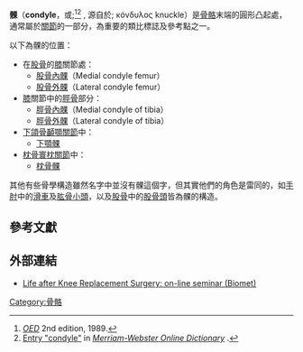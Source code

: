 {{Infobox bone
| Name        = 髁
| Latin       = condylus
| GraySubject =
| GrayPage    =
| Image       = Gray257.png
| Caption     = Upper surface of right tibia.
| Image2      =
| Caption2    =
| MeshName    =
| MeshNumber  =
}}

'''髁'''（'''condyle'''，{{IPAc-en|ˈ|k|ɒ|n|d|əl}}或{{IPAc-en|ˈ|k|ɒ|n|d|aɪ|l}};<ref>''[[OED|OED]]'' 2nd edition, 1989.</ref><ref>[http://www.merriam-webster.com/dictionary/condyle Entry "condyle"] {{Wayback|url=http://www.merriam-webster.com/dictionary/condyle |date=20201025164808 }} in ''[http://www.merriam-webster.com/ Merriam-Webster Online Dictionary] {{Wayback|url=http://www.merriam-webster.com/ |date=20170922151722 }}''.</ref> {{lang-la|[[wikt:condylus#Latin|condylus]]}}, 源自於{{lang-el|kondylos}}; κόνδυλος knuckle）是[[骨骼|骨骼]]末端的圓形凸起處，通常屬於[[關節|關節]]的一部分，為重要的類比標誌及參考點之一。

以下為髁的位置：
* 在[[股骨|股骨]]的[[膝|膝]]關節處：
** [[股骨內髁|股骨內髁]]（Medial condyle femur）
** [[股骨外髁|股骨外髁]]（Lateral condyle femur）
* [[膝|膝]]關節中的[[脛骨|脛骨]]部分：
** [[脛骨內髁|脛骨內髁]]（Medial condyle of tibia）
** [[脛骨外髁|脛骨外髁]]（Lateral condyle of tibia）
* [[下頜骨|下頜骨]][[顳顎關節|顳顎關節]]中：
** [[下顎髁|下顎髁]]
* [[枕骨|枕骨]][[寰枕關節|寰枕關節]]中：
** [[枕骨髁|枕骨髁]]

其他有些骨學構造雖然名字中並沒有髁這個字，但其實他們的角色是雷同的，如[[手肘|手肘]]中的[[滑車|滑車]]及[[肱骨小頭|肱骨小頭]]，以及[[股骨|股骨]]中的[[股骨頭|股骨頭]]皆為髁的構造。

{{Bone and cartilage}}

==參考文獻==

{{Reflist}}

==外部連結==
*[https://web.archive.org/web/20150223002219/http://www.biomet.com/patients/seminars/onlineSeminars/player.html?slide=19 Life after Knee Replacement Surgery: on-line seminar (Biomet)]


{{anatomy-stub}}

[[Category:骨骼|Category:骨骼]]